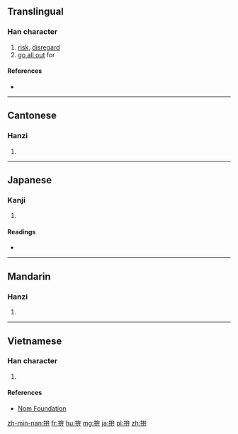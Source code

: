 {{also|抃}}
==Translingual==

===Han character===
{{Han char|rn=64|rad=手|as=05|sn=8|four=53040|canj=QIT|ids=⿰扌弁}}

# [[risk]], [[disregard]]
# [[go all out]] for

====References====
* {{Han ref|kx=0426.090|dkj=11966|dj=0775.030|hdz=31862.030|uh=62DA|ud=25306|bh=A9E9|bd=43497}}

----

==Cantonese==

===Hanzi===
{{yue-hanzi|jyut=[[ping1]], [[pun2]], [[pun3]]|y=ping1, pun2, pun3}}

# {{defn|lang=yue|sort=手05}}

----

==Japanese==

===Kanji===
{{ja-kanji|grade=|rs=手05}}

# {{defn|lang=ja|sort=手05}}

====Readings====
* {{ja-readings|on=[[へん]] (hen), [[べん]] (ben), [[ふん]] (fun)|kun=[[てをうつ]] (teoutsu)}}

----

==Mandarin==

===Hanzi===
{{cmn-hanzi|pin=[[pàn]] ([[pan4]]), [[fān]] ([[fan1]]), [[fèn]] ([[fen4]]), [[pīn]] ([[pin1]])|wg=p'an<sup>4</sup>, fan<sup>1</sup>, fen<sup>4</sup>, p'in<sup>1</sup>}}

# {{defn|lang=cmn|sort=手05}}

----

==Vietnamese==

===Han character===
{{vi-hantu|[[biện]], [[phấn]]|rs=手05}}

# {{defn|lang=vi|sort=手05}}

====References====
*[http://nomfoundation.org/common/nom_details.php?codepoint=62da Nom Foundation]

[[zh-min-nan:拚]]
[[fr:拚]]
[[hu:拚]]
[[mg:拚]]
[[ja:拚]]
[[pl:拚]]
[[zh:拚]]